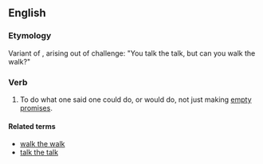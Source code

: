 ==English==

===Etymology===
Variant of {{term|walk the walk}}, arising out of challenge: "You talk the talk, but can you walk the walk?"  

===Verb===
{{infl|en|verb|head=to [[walk]] the [[talk]]}}

# {{idiom|US}} To do what one said one could do, or would do, not just making [[empty promises]].

====Related terms====
*[[walk the walk]]
*[[talk the talk]]